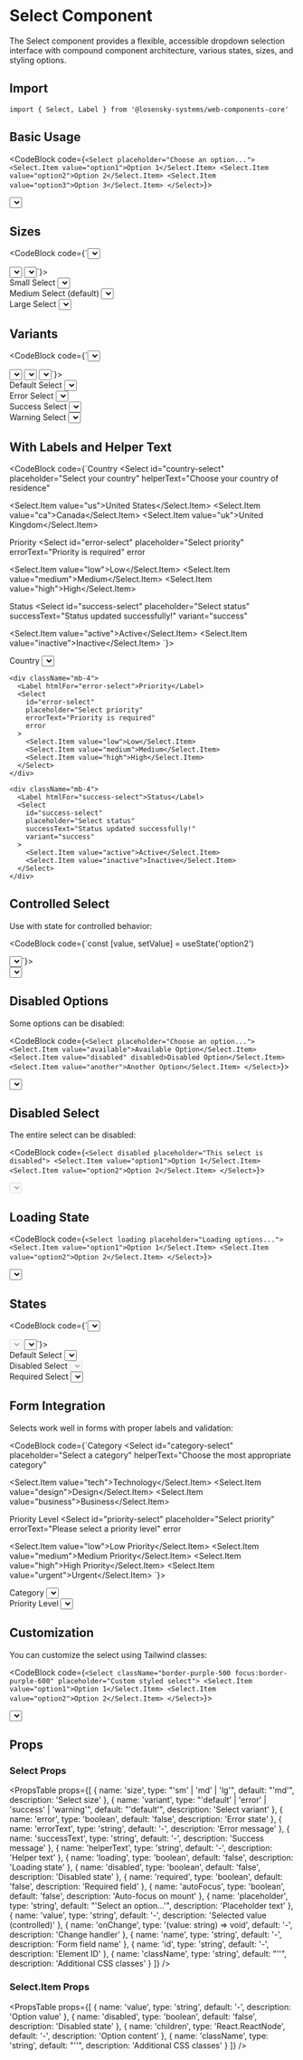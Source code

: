 
# Select Component

The Select component provides a flexible, accessible dropdown selection interface with compound component architecture, various states, sizes, and styling options.

## Import

```tsx
import { Select, Label } from '@losensky-systems/web-components-core'
```

## Basic Usage

<CodeBlock code={`<Select placeholder="Choose an option...">
  <Select.Item value="option1">Option 1</Select.Item>
  <Select.Item value="option2">Option 2</Select.Item>
  <Select.Item value="option3">Option 3</Select.Item>
</Select>`}>
  <div className="mb-8">
    <Select placeholder="Choose an option...">
      <Select.Item value="option1">Option 1</Select.Item>
      <Select.Item value="option2">Option 2</Select.Item>
      <Select.Item value="option3">Option 3</Select.Item>
    </Select>
  </div>
</CodeBlock>

## Sizes

<CodeBlock code={`<Select size="sm" placeholder="Small select">
  <Select.Item value="option1">Option 1</Select.Item>
  <Select.Item value="option2">Option 2</Select.Item>
</Select>

<Select size="md" placeholder="Medium select">
  <Select.Item value="option1">Option 1</Select.Item>
  <Select.Item value="option2">Option 2</Select.Item>
</Select>

<Select size="lg" placeholder="Large select">
  <Select.Item value="option1">Option 1</Select.Item>
  <Select.Item value="option2">Option 2</Select.Item>
</Select>`}>
  <div className="mb-8">
    <div className="mb-4">
      <Label>Small Select</Label>
      <Select size="sm" placeholder="Small select">
        <Select.Item value="option1">Option 1</Select.Item>
        <Select.Item value="option2">Option 2</Select.Item>
      </Select>
    </div>
    <div className="mb-4">
      <Label>Medium Select (default)</Label>
      <Select size="md" placeholder="Medium select">
        <Select.Item value="option1">Option 1</Select.Item>
        <Select.Item value="option2">Option 2</Select.Item>
      </Select>
    </div>
    <div className="mb-4">
      <Label>Large Select</Label>
      <Select size="lg" placeholder="Large select">
        <Select.Item value="option1">Option 1</Select.Item>
        <Select.Item value="option2">Option 2</Select.Item>
      </Select>
    </div>
  </div>
</CodeBlock>

## Variants

<CodeBlock code={`<Select variant="default" placeholder="Default select">
  <Select.Item value="option1">Option 1</Select.Item>
  <Select.Item value="option2">Option 2</Select.Item>
</Select>

<Select variant="error" placeholder="Error select">
  <Select.Item value="option1">Option 1</Select.Item>
  <Select.Item value="option2">Option 2</Select.Item>
</Select>

<Select variant="success" placeholder="Success select">
  <Select.Item value="option1">Option 1</Select.Item>
  <Select.Item value="option2">Option 2</Select.Item>
</Select>

<Select variant="warning" placeholder="Warning select">
  <Select.Item value="option1">Option 1</Select.Item>
  <Select.Item value="option2">Option 2</Select.Item>
</Select>`}>
  <div className="mb-8">
    <div className="mb-4">
      <Label>Default Select</Label>
      <Select variant="default" placeholder="Default select">
        <Select.Item value="option1">Option 1</Select.Item>
        <Select.Item value="option2">Option 2</Select.Item>
      </Select>
    </div>
    <div className="mb-4">
      <Label>Error Select</Label>
      <Select variant="error" placeholder="Error select">
        <Select.Item value="option1">Option 1</Select.Item>
        <Select.Item value="option2">Option 2</Select.Item>
      </Select>
    </div>
    <div className="mb-4">
      <Label>Success Select</Label>
      <Select variant="success" placeholder="Success select">
        <Select.Item value="option1">Option 1</Select.Item>
        <Select.Item value="option2">Option 2</Select.Item>
      </Select>
    </div>
    <div className="mb-4">
      <Label>Warning Select</Label>
      <Select variant="warning" placeholder="Warning select">
        <Select.Item value="option1">Option 1</Select.Item>
        <Select.Item value="option2">Option 2</Select.Item>
      </Select>
    </div>
  </div>
</CodeBlock>

## With Labels and Helper Text

<CodeBlock code={`<Label htmlFor="country-select">Country</Label>
<Select 
  id="country-select"
  placeholder="Select your country"
  helperText="Choose your country of residence"
>
  <Select.Item value="us">United States</Select.Item>
  <Select.Item value="ca">Canada</Select.Item>
  <Select.Item value="uk">United Kingdom</Select.Item>
</Select>

<Label htmlFor="error-select">Priority</Label>
<Select 
  id="error-select"
  placeholder="Select priority"
  errorText="Priority is required"
  error
>
  <Select.Item value="low">Low</Select.Item>
  <Select.Item value="medium">Medium</Select.Item>
  <Select.Item value="high">High</Select.Item>
</Select>

<Label htmlFor="success-select">Status</Label>
<Select 
  id="success-select"
  placeholder="Select status"
  successText="Status updated successfully!"
  variant="success"
>
  <Select.Item value="active">Active</Select.Item>
  <Select.Item value="inactive">Inactive</Select.Item>
</Select>`}>
  <div className="mb-8">
    <div className="mb-4">
      <Label htmlFor="country-select">Country</Label>
      <Select 
        id="country-select"
        placeholder="Select your country"
        helperText="Choose your country of residence"
      >
        <Select.Item value="us">United States</Select.Item>
        <Select.Item value="ca">Canada</Select.Item>
        <Select.Item value="uk">United Kingdom</Select.Item>
      </Select>
    </div>
    
    <div className="mb-4">
      <Label htmlFor="error-select">Priority</Label>
      <Select 
        id="error-select"
        placeholder="Select priority"
        errorText="Priority is required"
        error
      >
        <Select.Item value="low">Low</Select.Item>
        <Select.Item value="medium">Medium</Select.Item>
        <Select.Item value="high">High</Select.Item>
      </Select>
    </div>
    
    <div className="mb-4">
      <Label htmlFor="success-select">Status</Label>
      <Select 
        id="success-select"
        placeholder="Select status"
        successText="Status updated successfully!"
        variant="success"
      >
        <Select.Item value="active">Active</Select.Item>
        <Select.Item value="inactive">Inactive</Select.Item>
      </Select>
    </div>
  </div>
</CodeBlock>

## Controlled Select

Use with state for controlled behavior:

<CodeBlock code={`const [value, setValue] = useState('option2')

<Select value={value} onChange={setValue} placeholder="Choose an option...">
  <Select.Item value="option1">Option 1</Select.Item>
  <Select.Item value="option2">Option 2</Select.Item>
  <Select.Item value="option3">Option 3</Select.Item>
</Select>`}>
  <div className="mb-8">
    <Select value="option2" placeholder="Choose an option...">
      <Select.Item value="option1">Option 1</Select.Item>
      <Select.Item value="option2">Option 2</Select.Item>
      <Select.Item value="option3">Option 3</Select.Item>
    </Select>
  </div>
</CodeBlock>

## Disabled Options

Some options can be disabled:

<CodeBlock code={`<Select placeholder="Choose an option...">
  <Select.Item value="available">Available Option</Select.Item>
  <Select.Item value="disabled" disabled>Disabled Option</Select.Item>
  <Select.Item value="another">Another Option</Select.Item>
</Select>`}>
  <div className="mb-8">
    <Select placeholder="Choose an option...">
      <Select.Item value="available">Available Option</Select.Item>
      <Select.Item value="disabled" disabled>Disabled Option</Select.Item>
      <Select.Item value="another">Another Option</Select.Item>
    </Select>
  </div>
</CodeBlock>

## Disabled Select

The entire select can be disabled:

<CodeBlock code={`<Select disabled placeholder="This select is disabled">
  <Select.Item value="option1">Option 1</Select.Item>
  <Select.Item value="option2">Option 2</Select.Item>
</Select>`}>
  <div className="mb-8">
    <Select disabled placeholder="This select is disabled">
      <Select.Item value="option1">Option 1</Select.Item>
      <Select.Item value="option2">Option 2</Select.Item>
    </Select>
  </div>
</CodeBlock>

## Loading State

<CodeBlock code={`<Select loading placeholder="Loading options...">
  <Select.Item value="option1">Option 1</Select.Item>
  <Select.Item value="option2">Option 2</Select.Item>
</Select>`}>
  <div className="mb-8">
    <Select loading placeholder="Loading options...">
      <Select.Item value="option1">Option 1</Select.Item>
      <Select.Item value="option2">Option 2</Select.Item>
    </Select>
  </div>
</CodeBlock>

## States

<CodeBlock code={`<Select placeholder="Default select">
  <Select.Item value="option1">Option 1</Select.Item>
  <Select.Item value="option2">Option 2</Select.Item>
</Select>

<Select placeholder="This select is disabled" disabled>
  <Select.Item value="option1">Option 1</Select.Item>
  <Select.Item value="option2">Option 2</Select.Item>
</Select>

<Select placeholder="Required select" required>
  <Select.Item value="option1">Option 1</Select.Item>
  <Select.Item value="option2">Option 2</Select.Item>
</Select>`}>
  <div className="mb-8">
    <div className="mb-4">
      <Label>Default Select</Label>
      <Select placeholder="Default select">
        <Select.Item value="option1">Option 1</Select.Item>
        <Select.Item value="option2">Option 2</Select.Item>
      </Select>
    </div>
    <div className="mb-4">
      <Label>Disabled Select</Label>
      <Select placeholder="This select is disabled" disabled>
        <Select.Item value="option1">Option 1</Select.Item>
        <Select.Item value="option2">Option 2</Select.Item>
      </Select>
    </div>
    <div className="mb-4">
      <Label>Required Select</Label>
      <Select placeholder="Required select" required>
        <Select.Item value="option1">Option 1</Select.Item>
        <Select.Item value="option2">Option 2</Select.Item>
      </Select>
    </div>
  </div>
</CodeBlock>

## Form Integration

Selects work well in forms with proper labels and validation:

<CodeBlock code={`<Label htmlFor="category-select" required>Category</Label>
<Select 
  id="category-select"
  placeholder="Select a category"
  helperText="Choose the most appropriate category"
>
  <Select.Item value="tech">Technology</Select.Item>
  <Select.Item value="design">Design</Select.Item>
  <Select.Item value="business">Business</Select.Item>
</Select>

<Label htmlFor="priority-select" required>Priority Level</Label>
<Select 
  id="priority-select"
  placeholder="Select priority"
  errorText="Please select a priority level"
  error
>
  <Select.Item value="low">Low Priority</Select.Item>
  <Select.Item value="medium">Medium Priority</Select.Item>
  <Select.Item value="high">High Priority</Select.Item>
  <Select.Item value="urgent">Urgent</Select.Item>
</Select>`}>
  <div className="mb-8">
    <div className="mb-4">
      <Label htmlFor="category-select" required>Category</Label>
      <Select 
        id="category-select"
        placeholder="Select a category"
        helperText="Choose the most appropriate category"
      >
        <Select.Item value="tech">Technology</Select.Item>
        <Select.Item value="design">Design</Select.Item>
        <Select.Item value="business">Business</Select.Item>
      </Select>
    </div>
    <div>
      <Label htmlFor="priority-select" required>Priority Level</Label>
      <Select 
        id="priority-select"
        placeholder="Select priority"
        errorText="Please select a priority level"
        error
      >
        <Select.Item value="low">Low Priority</Select.Item>
        <Select.Item value="medium">Medium Priority</Select.Item>
        <Select.Item value="high">High Priority</Select.Item>
        <Select.Item value="urgent">Urgent</Select.Item>
      </Select>
    </div>
  </div>
</CodeBlock>

## Customization

You can customize the select using Tailwind classes:

<CodeBlock code={`<Select className="border-purple-500 focus:border-purple-600" placeholder="Custom styled select">
  <Select.Item value="option1">Option 1</Select.Item>
  <Select.Item value="option2">Option 2</Select.Item>
</Select>`}>
  <div className="mb-8">
    <Select className="border-purple-500 focus:border-purple-600" placeholder="Custom styled select">
      <Select.Item value="option1">Option 1</Select.Item>
      <Select.Item value="option2">Option 2</Select.Item>
    </Select>
  </div>
</CodeBlock>

## Props

### Select Props

<PropsTable props={[
  { name: 'size', type: "'sm' | 'md' | 'lg'", default: "'md'", description: 'Select size' },
  { name: 'variant', type: "'default' | 'error' | 'success' | 'warning'", default: "'default'", description: 'Select variant' },
  { name: 'error', type: 'boolean', default: 'false', description: 'Error state' },
  { name: 'errorText', type: 'string', default: '-', description: 'Error message' },
  { name: 'successText', type: 'string', default: '-', description: 'Success message' },
  { name: 'helperText', type: 'string', default: '-', description: 'Helper text' },
  { name: 'loading', type: 'boolean', default: 'false', description: 'Loading state' },
  { name: 'disabled', type: 'boolean', default: 'false', description: 'Disabled state' },
  { name: 'required', type: 'boolean', default: 'false', description: 'Required field' },
  { name: 'autoFocus', type: 'boolean', default: 'false', description: 'Auto-focus on mount' },
  { name: 'placeholder', type: 'string', default: "'Select an option...'", description: 'Placeholder text' },
  { name: 'value', type: 'string', default: '-', description: 'Selected value (controlled)' },
  { name: 'onChange', type: '(value: string) => void', default: '-', description: 'Change handler' },
  { name: 'name', type: 'string', default: '-', description: 'Form field name' },
  { name: 'id', type: 'string', default: '-', description: 'Element ID' },
  { name: 'className', type: 'string', default: "''", description: 'Additional CSS classes' }
]} />

### Select.Item Props

<PropsTable props={[
  { name: 'value', type: 'string', default: '-', description: 'Option value' },
  { name: 'disabled', type: 'boolean', default: 'false', description: 'Disabled state' },
  { name: 'children', type: 'React.ReactNode', default: '-', description: 'Option content' },
  { name: 'className', type: 'string', default: "''", description: 'Additional CSS classes' }
]} />
